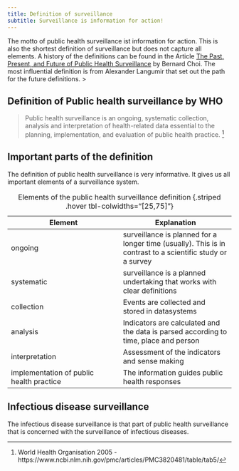 ```yaml
---
title: Definition of surveillance
subtitle: Surveillance is information for action!
---
```


The motto of public health surveillance ist information for action. This is also the shortest definition of surveillance but does not capture all elements. A history of the definitions can be found in the Article [The Past, Present, and Future of Public Health Surveillance](https://www.ncbi.nlm.nih.gov/pmc/articles/PMC3820481/table/tab5/) by Bernard Choi. The most influential definition is from Alexander Langumir that set out the path for the future definitions. > 

## Definition of Public health surveillance by WHO
>  Public health surveillance is an ongoing, systematic collection, analysis and interpretation of health-related data essential to the planning, implementation, and evaluation of public health practice.
^[World Health Organisation 2005 - https://www.ncbi.nlm.nih.gov/pmc/articles/PMC3820481/table/tab5/]

## Important parts of the definition
The definition of public health surveillance is very informative. It gives us all important elements of a surveillance system. 

|Element|Explanation|
|---|---|
|ongoing|surveillance is planned for a longer time (usually). This is in contrast to a scientific study or a survey|
|systematic|surveillance is a planned undertaking that works with clear definitions|
|collection|Events are collected and stored in datasystems|
|analysis|Indicators are calculated and the data is parsed according to time, place and person|
|interpretation|Assessment of the indicators and sense making|
|implementation of public health practice|The information guides public health responses|
: Elements of the public health surveillance definition {.striped .hover tbl-colwidths="[25,75]"}

## Infectious disease surveillance
The infectious disease surveillance is that part of public health surveillance that is concerned with the surveillance of infectious diseases. 
